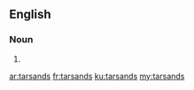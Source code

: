 ==English==

===Noun===
{{head|en}}

# {{plural of|tarsand}}

[[ar:tarsands]]
[[fr:tarsands]]
[[ku:tarsands]]
[[my:tarsands]]